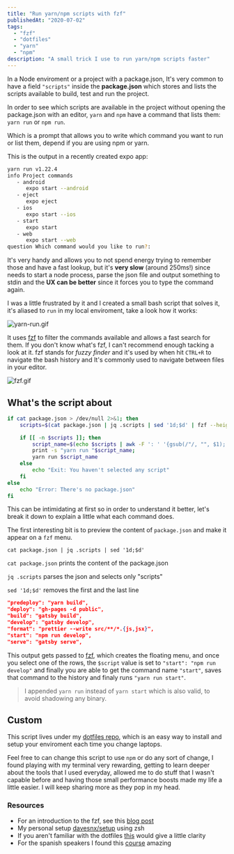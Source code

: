 ```yaml
---
title: "Run yarn/npm scripts with fzf"
publishedAt: "2020-07-02"
tags:
  - "fzf"
  - "dotfiles"
  - "yarn"
  - "npm"
description: "A small trick I use to run yarn/npm scripts faster"
---
```


In a Node enviroment or a project with a package.json, It's very common to have a field `"scripts"` inside the **package.json** which stores and lists the scripts available to build, test and run the project.

In order to see which scripts are available in the project without opening the package.json with an editor, `yarn` and `npm` have a command that lists them: `yarn run` or `npm run`.

Which is a prompt that allows you to write which command you want to run or list them, depend if you are using npm or yarn.

This is the output in a recently created expo app:

```bash
yarn run v1.22.4
info Project commands
   - android
      expo start --android
   - eject
      expo eject
   - ios
      expo start --ios
   - start
      expo start
   - web
      expo start --web
question Which command would you like to run?:
```

It's very handy and allows you to not spend energy trying to remember those and have a fast lookup, but it's **very slow** (around 250ms!) since needs to start a node process, parse the json file and output something to stdin and the **UX can be better** since it forces you to type the command again.

I was a little frustrated by it and I created a small bash script that solves it, it's aliased to `run` in my local enviroment, take a look how it works:

![yarn-run.gif](/images/yarn-run.gif)

It uses [fzf](https://github.com/junegunn/fzf) to filter the commands available and allows a fast search for them. If you don't know what's fzf, I can't recommend enough tacking a look at it. fzf stands for _fuzzy finder_ and it's used by when hit `CTRL+R` to navigate the bash history and It's commonly used to navigate between files in your editor.

![fzf.gif](/images/fzf.gif)

## What's the script about

```bash
if cat package.json > /dev/null 2>&1; then
    scripts=$(cat package.json | jq .scripts | sed '1d;$d' | fzf --height 40%)

    if [[ -n $scripts ]]; then
        script_name=$(echo $scripts | awk -F ': ' '{gsub(/"/, "", $1); print $1}')
        print -s "yarn run "$script_name;
        yarn run $script_name
    else
        echo "Exit: You haven't selected any script"
    fi
else
    echo "Error: There's no package.json"
fi
```

This can be intimidating at first so in order to understand it better, let's break it down to explain a little what each command does.

The first interesting bit is to preview the content of `package.json` and make it appear on a `fzf` menu.

```
cat package.json | jq .scripts | sed '1d;$d'
```

`cat package.json` prints the content of the package.json

`jq .scripts` parses the json and selects only "scripts"

`sed '1d;$d'` removes the first and the last line

```json
"predeploy": "yarn build",
"deploy": "gh-pages -d public",
"build": "gatsby build",
"develop": "gatsby develop",
"format": "prettier --write src/**/*.{js,jsx}",
"start": "npm run develop",
"serve": "gatsby serve",
```

This output gets passed to [fzf](https://github.com/junegunn/fzf), which creates the floating menu, and once you select one of the rows, the `$script` value is set to `"start": "npm run develop"` and finally you are able to get the command name `"start"`, saves that command to the history and finaly runs `"yarn run start"`.

> I appended `yarn run` instead of `yarn start` which is also valid, to avoid shadowing any binary.

## Custom

This script lives under my [dotfiles repo](https://github.com/davesnx/setup/blob/master/bin/run), which is an easy way to install and setup your enviroment each time you change laptops.

Feel free to can change this script to use `npm` or do any sort of change, I found playing with my terminal very rewarding, getting to learn deeper about the tools that I used everyday, allowed me to do stuff that I wasn't capable before and having those small performance boosts made my life a little easier. I will keep sharing more as they pop in my head.

### Resources

- For an introduction to the fzf, see this [blog post](https://www.freecodecamp.org/news/fzf-a-command-line-fuzzy-finder-missing-demo-a7de312403ff)
- My personal setup [davesnx/setup](https://github.com/davesnx/setup) using zsh
- If you aren't familiar with the dotfiles [this](https://www.freecodecamp.org/news/dive-into-dotfiles-part-1-e4eb1003cff6/) would give a little clarity
- For the spanish speakers I found this [course](https://pro.codely.tv/library/terminal-zsh/about) amazing

